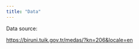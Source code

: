 ```yaml
---
title: "Data"
---
```


Data source:

[https://biruni.tuik.gov.tr/medas/?kn=206&locale=en](https://biruni.tuik.gov.tr/medas/?kn=206&locale=en)
